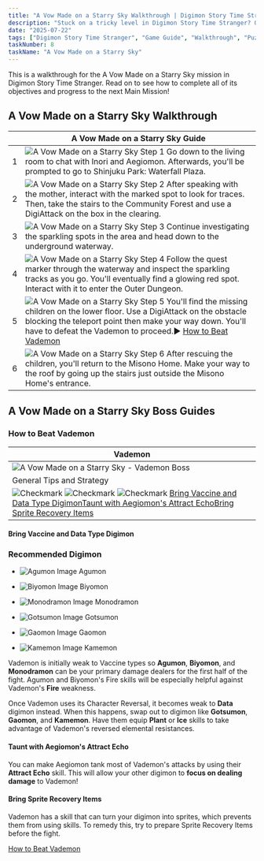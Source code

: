 ```yaml
---
title: "A Vow Made on a Starry Sky Walkthrough | Digimon Story Time Stranger"
description: "Stuck on a tricky level in Digimon Story Time Stranger? Our complete walkthrough offers expert tips, strategies, and links to level guides to help you master the art of untangling."
date: "2025-07-22"
tags: ["Digimon Story Time Stranger", "Game Guide", "Walkthrough", "Puzzle Games", "Mobile Games"]
taskNumber: 8
taskName: "A Vow Made on a Starry Sky"
---
```


This is a walkthrough for the A Vow Made on a Starry Sky mission in Digimon Story Time Stranger. Read on to see how to complete all of its objectives and progress to the next Main Mission!

## A Vow Made on a Starry Sky Walkthrough

|  | A Vow Made on a Starry Sky Guide |
| --- | --- |
| 1 | ![A Vow Made on a Starry Sky Step 1](/images/walkthorough/2bce6b722e9c1925.webp) Go down to the living room to chat with Inori and Aegiomon. Afterwards, you'll be prompted to go to Shinjuku Park: Waterfall Plaza. |
| 2 | ![A Vow Made on a Starry Sky Step 2](/images/walkthorough/9867d20e416405c5.webp) After speaking with the mother, interact with the marked spot to look for traces. Then, take the stairs to the Community Forest and use a DigiAttack on the box in the clearing. |
| 3 | ![A Vow Made on a Starry Sky Step 3](/images/walkthorough/f50a56c255c090d9.webp) Continue investigating the sparkling spots in the area and head down to the underground waterway. |
| 4 | ![A Vow Made on a Starry Sky Step 4](/images/walkthorough/81e1f47ef7d56cc5.webp) Follow the quest marker through the waterway and inspect the sparkling tracks as you go. You'll eventually find a glowing red spot. Interact with it to enter the Outer Dungeon. |
| 5 | ![A Vow Made on a Starry Sky Step 5](/images/walkthorough/861a1ade50ae5ba8.webp) You'll find the missing children on the lower floor. Use a DigiAttack on the obstacle blocking the teleport point then make your way down. You'll have to defeat the Vademon to proceed.▶︎ [How to Beat Vademon](#hm_201) |
| 6 | ![A Vow Made on a Starry Sky Step 6](/images/walkthorough/d266a386568b98c6.webp) After rescuing the children, you'll return to the Misono Home. Make your way to the roof by going up the stairs just outside the Misono Home's entrance. |

## A Vow Made on a Starry Sky Boss Guides

### How to Beat Vademon

| Vademon |
| --- |
| ![A Vow Made on a Starry Sky - Vademon Boss](/images/walkthorough/3a21242d83584b83.webp) |
| General Tips and Strategy |
| ![Checkmark](/images/walkthorough/302062a858042a1d.webp) ![Checkmark](/images/walkthorough/302062a858042a1d.webp) ![Checkmark](/images/walkthorough/302062a858042a1d.webp) [Bring Vaccine and Data Type Digimon](#hs_1)[Taunt with Aegiomon's Attract Echo](#hs_2)[Bring Sprite Recovery Items](#hs_3) |

#### Bring Vaccine and Data Type Digimon

### Recommended Digimon

- ![[Agumon](https://game8.co/games/Digimon-Story-Time-Stranger/archives/555161) Image](https://img.game8.co/4294384/594b563b0d06347e199b7ea6bac9b8b9.png/show) Agumon
- ![[Biyomon](https://game8.co/games/Digimon-Story-Time-Stranger/archives/555199) Image](https://img.game8.co/4294391/df23149f85981f5cbb8c65ff6264366a.png/show) Biyomon
- ![[Monodramon](https://game8.co/games/Digimon-Story-Time-Stranger/archives/555194) Image](https://img.game8.co/4295337/caa628383b32d78b0b9b554caffdf06a.png/show) Monodramon

- ![[Gotsumon](https://game8.co/games/Digimon-Story-Time-Stranger/archives/555186) Image](https://img.game8.co/4294392/7efbefdf8b3d5af1055ed466999f6178.png/show) Gotsumon
- ![[Gaomon](https://game8.co/games/Digimon-Story-Time-Stranger/archives/555191) Image](https://img.game8.co/4295507/e8f549389d8d894a2629a5017e2d22ea.png/show) Gaomon
- ![[Kamemon](https://game8.co/games/Digimon-Story-Time-Stranger/archives/555188) Image](https://img.game8.co/4294382/1ccf7b629136f2a58cf81614f9e90c18.png/show) Kamemon

Vademon is initially weak to Vaccine types so **Agumon**, **Biyomon**, and **Monodramon** can be your primary damage dealers for the first half of the fight. Agumon and Biyomon's Fire skills will be especially helpful against Vademon's **Fire** weakness.

Once Vademon uses its Character Reversal, it becomes weak to **Data** digimon instead. When this happens, swap out to digimon like **Gotsumon**, **Gaomon**, and **Kamemon**. Have them equip **Plant** or **Ice** skills to take advantage of Vademon's reversed elemental resistances.

#### Taunt with Aegiomon's Attract Echo

You can make Aegiomon tank most of Vademon's attacks by using their **Attract Echo** skill. This will allow your other digimon to **focus on dealing damage** to Vademon!

#### Bring Sprite Recovery Items

Vademon has a skill that can turn your digimon into sprites, which prevents them from using skills. To remedy this, try to prepare Sprite Recovery Items before the fight.

[How to Beat Vademon](/games/Digimon-Story-Time-Stranger/archives/555298)